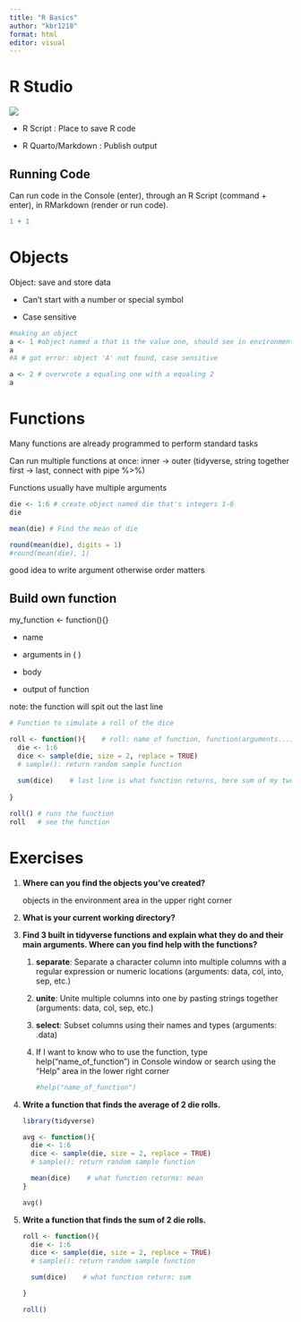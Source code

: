```yaml
---
title: "R Basics"
author: "kbr1218"
format: html
editor: visual
---
```


# R Studio

[![](https://d33wubrfki0l68.cloudfront.net/8a64bb047429d7ae0e2acae35c40e421e6439bf6/80e5d/diagrams/rstudio-editor.png)](https://r4ds.had.co.nz/workflow-scripts.html)

-   R Script : Place to save R code

-   R Quarto/Markdown : Publish output

## Running Code

Can run code in the Console (enter), through an R Script (command + enter), in RMarkdown (render or run code).

```r
1 + 1
```

# Objects

Object: save and store data

-   Can't start with a number or special symbol

-   Case sensitive

```r
#making an object
a <- 1 #object named a that is the value one, should see in environment
a
#A # got error: object 'A' not found, case sensitive

a <- 2 # overwrote a equaling one with a equaling 2
a
```

# Functions

Many functions are already programmed to perform standard tasks

Can run multiple functions at once: inner -\> outer (tidyverse, string together first -\> last, connect with pipe %\>%)

Functions usually have multiple arguments

```r
die <- 1:6 # create object named die that's integers 1-6
die

mean(die) # Find the mean of die

round(mean(die), digits = 1)
#round(mean(die), 1)
```

good idea to write argument otherwise order matters

## Build own function

my_function \<- function(){}

-   name

-   arguments in ( )

-   body

-   output of function

note: the function will spit out the last line

```r
# Function to simulate a roll of the dice

roll <- function(){    # roll: name of function, function(arguments...)
  die <- 1:6
  dice <- sample(die, size = 2, replace = TRUE)
  # sample(): return random sample function
  
  sum(dice)    # last line is what function returns, here sum of my two die samples
  
}

roll() # runs the function
roll   # see the function
```

# Exercises

1.  **Where can you find the objects you've created?**

    objects in the environment area in the upper right corner

2.  **What is your current working directory?**

3.  **Find 3 built in tidyverse functions and explain what they do and their main arguments. Where can you find help with the functions?**

    1.  **separate**: Separate a character column into multiple columns with a regular expression or numeric locations (arguments: data, col, into, sep, etc.)

    2.  **unite**: Unite multiple columns into one by pasting strings together (arguments: data, col, sep, etc.)

    3.  **select**: Subset columns using their names and types (arguments: .data)

    4.  If I want to know who to use the function, type help("name_of_function") in Console window or search using the "Help" area in the lower right corner

        ```r
        #help("name_of_function")
        ```

4.  **Write a function that finds the average of 2 die rolls.**

    ```r
    library(tidyverse)

    avg <- function(){
      die <- 1:6
      dice <- sample(die, size = 2, replace = TRUE)
      # sample(): return random sample function
      
      mean(dice)    # what function returns: mean
    }

    avg()
    ```

5.  **Write a function that finds the sum of 2 die rolls.**

    ```r
    roll <- function(){
      die <- 1:6
      dice <- sample(die, size = 2, replace = TRUE)
      # sample(): return random sample function
      
      sum(dice)    # what function return: sum
      
    }

    roll()
    ```
